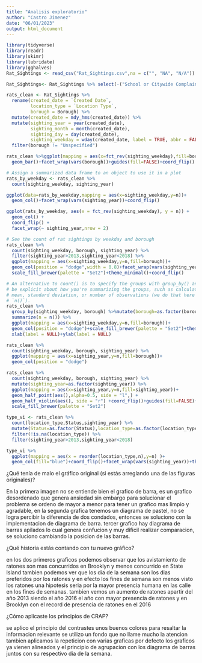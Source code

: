 ```yaml
---
title: "Analisis exploratorio"
author: "Castro Jimenez"
date: "06/01/2023"
output: html_document
---
```



```r
library(tidyverse)
library(readr)
library(skimr)
library(lubridate)
library(gghalves)
Rat_Sightings <- read_csv("Rat_Sightings.csv",na = c("", "NA", "N/A"))


```

```r
Rat_Sightings<- Rat_Sightings %>% select(-("School or Citywide Complaint":"Ferry Terminal Name") )

rats_clean <- Rat_Sightings %>%
  rename(created_date = `Created Date`,
         location_type = `Location Type`,
         borough = Borough) %>%
  mutate(created_date = mdy_hms(created_date)) %>%
  mutate(sighting_year = year(created_date),
         sighting_month = month(created_date),
         sighting_day = day(created_date),
         sighting_weekday = wday(created_date, label = TRUE, abbr = FALSE)) %>%
  filter(borough != "Unspecified")

rats_clean %>%ggplot(mapping = aes(x=fct_rev(sighting_weekday),fill=borough ))+
  geom_bar()+facet_wrap(vars(borough))+guides(fill=FALSE)+coord_flip()

# Assign a summarized data frame to an object to use it in a plot
rats_by_weekday <- rats_clean %>%
  count(sighting_weekday, sighting_year)

ggplot(data=rats_by_weekday,mapping = aes(x=sighting_weekday,y=n))+
  geom_col()+facet_wrap(vars(sighting_year))+coord_flip()

ggplot(rats_by_weekday, aes(x = fct_rev(sighting_weekday), y = n)) + 
  geom_col() +
  coord_flip() +
  facet_wrap(~ sighting_year,nrow = 2)

# See the count of rat sightings by weekday and borough
rats_clean %>%
  count(sighting_weekday, borough, sighting_year) %>%
  filter(sighting_year>2013,sighting_year<2018) %>% 
  ggplot(mapping = aes(x=sighting_weekday,y=n,fill=borough))+
  geom_col(position = "dodge",width = 0.8)+facet_wrap(vars(sighting_year))+
  scale_fill_brewer(palette = "Set2")+theme_minimal()+coord_flip()

# An alternative to count() is to specify the groups with group_by() and then
# be explicit about how you're summarizing the groups, such as calculating the
# mean, standard deviation, or number of observations (we do that here with
# `n()`).
rats_clean %>%
  group_by(sighting_weekday, borough) %>%mutate(borough=as.factor(borough)) %>% 
  summarize(n = n()) %>% 
  ggplot(mapping = aes(x=sighting_weekday,y=n,fill=borough))+
  geom_col(position = "dodge")+scale_fill_brewer(palette = "Set2")+theme_minimal()+
  xlab(label = NULL)+ylab(label = NULL)

rats_clean %>%
  count(sighting_weekday, borough, sighting_year) %>% 
  ggplot(mapping = aes(x=sighting_year,y=n,fill=borough))+
  geom_col(position = "dodge")

rats_clean %>%
  count(sighting_weekday, borough, sighting_year) %>% 
  mutate(sighting_year=as.factor(sighting_year)) %>% 
  ggplot(mapping = aes(x=sighting_year,y=n,fill=sighting_year))+
  geom_half_point(aes(),alpha=0.5, side = "l",) +
  geom_half_violin(aes(), side = "r") +coord_flip()+guides(fill=FALSE)+
  scale_fill_brewer(palette = "Set2")

type_vi <- rats_clean %>% 
  count(location_type,Status,sighting_year) %>% 
  mutate(Status=as.factor(Status),location_type=as.factor(location_type)) %>% 
  filter(!is.na(location_type)) %>% 
  filter(sighting_year>2013,sighting_year<2018)

type_vi %>% 
  ggplot(mapping = aes(x = reorder(location_type,n),y=n) )+
  geom_col(fill="blue")+coord_flip()+facet_wrap(vars(sighting_year))+theme_minimal()

```


¿Qué tenía de malo el gráfico original (si estás arreglando una de las figuras originales)?
  
En la primera imagen no se entiende bien el grafico de barra, es un grafico desordenado que genera ansiedad sin embargo para solucionar el problema  se ordeno de mayor a menor para tener un grafico mas limpio y agradable,
en la segunda grafica tenemos un diagrama de pastel, no se logra percibir la diferencia de dos condados, entonces se soluciono con la implementacion de diagrama de barra.
tercer grafico hay diagrama de barras apilados lo cual genera confucion y muy dificil realizar comparacion, se soluciono cambiando la posicion de las barras.

¿Qué historia estás contando con tu nuevo gráfico?
  
  en los dos primeros graficos podemos observar que los avistamiento de ratones son mas concurridos en Brooklyn y menos concurrido en State Island tambien podemos ver que los dia de la semana son los dias preferidos por los ratones y en efecto los fines de semana son menos visto los ratones una hipotesis seria por la mayor presencia humana en las calle en los fines de semanas.
tambien vemos un aumento de ratones apartir del año 2013 siendo el año 2016 el año con mayor presencia de ratones y en  Brooklyn con el record de presencia de ratones en el 2016

¿Cómo aplicaste los principios de CRAP?
  
  se aplico el principio del contrastes unos buenos colores para resaltar la informacion relevante se utilizo un fondo que no llame mucho la atencion tambien aplicamos la repeticion con varias graficas por defecto los graficos ya vienen alineados  y el principio de agrupacion con los diagrama de barras juntos con su respectivo dia de la semana.







